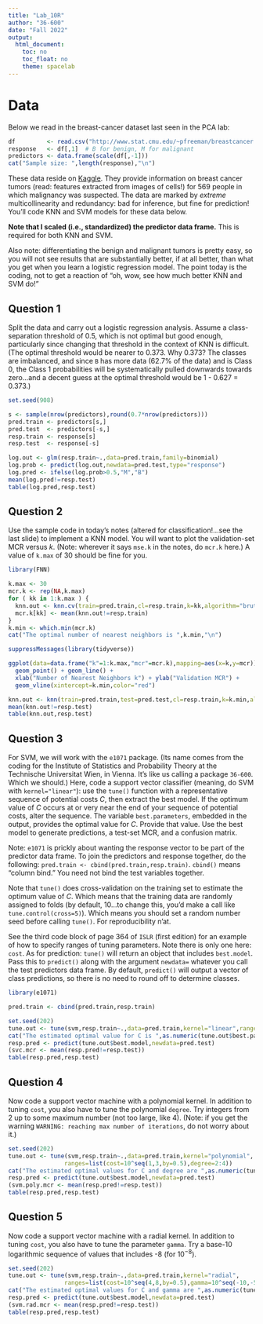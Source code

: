 ```yaml
---
title: "Lab_10R"
author: "36-600"
date: "Fall 2022"
output: 
  html_document:
    toc: no
    toc_float: no
    theme: spacelab
---
```


# Data

Below we read in the breast-cancer dataset last seen in the PCA lab:
```r
df         <- read.csv("http://www.stat.cmu.edu/~pfreeman/breastcancer.csv",stringsAsFactors=TRUE)
response   <- df[,1]  # B for benign, M for malignant
predictors <- data.frame(scale(df[,-1]))
cat("Sample size: ",length(response),"\n")
```
These data reside on [Kaggle](https://www.kaggle.com/mciml/breast-cancer-wisconsin-data). They provide information on breast cancer tumors (read: features extracted from images of cells!) for 569 people in which malignancy was suspected. The data are marked by *extreme* multicollinearity and redundancy: bad for inference, but fine for prediction! You'll code KNN and SVM models for these data below.

**Note that I scaled (i.e., standardized) the predictor data frame.** This is required for both KNN and SVM.

Also note: differentiating the benign and malignant tumors is pretty easy, so you will not see results that are substantially better, if at all better, than what you get when you learn a logistic regression model. The point today is the coding, not to get a reaction of "oh, wow, see how much better KNN and SVM do!"

## Question 1

Split the data and carry out a logistic regression analysis. Assume a class-separation threshold of 0.5, which is not optimal but good enough, particularly since changing that threshold in the context of KNN is difficult. (The optimal threshold would be nearer to 0.373. Why 0.373? The classes are imbalanced, and since `B` has more data (62.7% of the data) and is Class 0, the Class 1 probabilities will be systematically pulled downwards towards zero...and a decent guess at the optimal threshold would be 1 - 0.627 = 0.373.)
```r
set.seed(908)

s <- sample(nrow(predictors),round(0.7*nrow(predictors)))
pred.train <- predictors[s,]
pred.test  <- predictors[-s,]
resp.train <- response[s]
resp.test  <- response[-s]

log.out <- glm(resp.train~.,data=pred.train,family=binomial)
log.prob <- predict(log.out,newdata=pred.test,type="response")
log.pred <- ifelse(log.prob>0.5,"M","B")
mean(log.pred!=resp.test)
table(log.pred,resp.test)
```

## Question 2

Use the sample code in today's notes (altered for classification!...see the last slide) to implement a KNN model. You will want to plot the validation-set MCR versus $k$. (Note: wherever it says `mse.k` in the notes, do `mcr.k` here.) A value of `k.max` of 30 should be fine for you.
```r
library(FNN)

k.max <- 30
mcr.k <- rep(NA,k.max)
for ( kk in 1:k.max ) {
  knn.out <- knn.cv(train=pred.train,cl=resp.train,k=kk,algorithm="brute")
  mcr.k[kk] <- mean(knn.out!=resp.train)
}
k.min <- which.min(mcr.k)
cat("The optimal number of nearest neighbors is ",k.min,"\n")

suppressMessages(library(tidyverse))

ggplot(data=data.frame("k"=1:k.max,"mcr"=mcr.k),mapping=aes(x=k,y=mcr)) + 
  geom_point() + geom_line() +
  xlab("Number of Nearest Neighbors k") + ylab("Validation MCR") + 
  geom_vline(xintercept=k.min,color="red")

knn.out <- knn(train=pred.train,test=pred.test,cl=resp.train,k=k.min,algorithm="brute")
mean(knn.out!=resp.test)
table(knn.out,resp.test)
```

## Question 3

For SVM, we will work with the `e1071` package. (Its name comes from the coding for the Institute of Statistics and Probability Theory at the Technische Universitat Wien, in Vienna. It's like us calling a package `36-600`. Which we should.) Here, code a support vector classifier (meaning, do SVM with `kernel="linear"`): use the `tune()` function with a representative sequence of potential costs $C$, then extract the best model. If the optimum value of $C$ occurs at or very near the end of your sequence of potential costs, alter the sequence. The variable `best.parameters`, embedded in the output, provides the optimal value for $C$. Provide that value. Use the best model to generate predictions, a test-set MCR, and a confusion matrix.

Note: `e1071` is prickly about wanting the response vector to be part of the predictor data frame. To join the predictors and response together, do the following: `pred.train <- cbind(pred.train,resp.train)`. `cbind()` means "column bind." You need not bind the test variables together.

Note that `tune()` does cross-validation on the training set to estimate the optimum value of $C$. Which means that the training data are randomly assigned to folds (by default, 10...to change this, you'd make a call like `tune.control(cross=5)`). Which means you should set a random number seed before calling `tune()`. For reproducibility n'at.

See the third code block of page 364 of `ISLR` (first edition) for an example of how to specify ranges of tuning parameters. Note there is only one here: `cost`. As for prediction: `tune()` will return an object that includes `best.model`. Pass this to `predict()` along with the argument `newdata=` whatever you call the test predictors data frame. By default, `predict()` will output a vector of class predictions, so there is no need to round off to determine classes.
```r
library(e1071)

pred.train <- cbind(pred.train,resp.train)

set.seed(202)
tune.out <- tune(svm,resp.train~.,data=pred.train,kernel="linear",ranges=list(cost=10^seq(-2,2,by=0.2)))
cat("The estimated optimal value for C is ",as.numeric(tune.out$best.parameters),"\n")
resp.pred <- predict(tune.out$best.model,newdata=pred.test)
(svc.mcr <- mean(resp.pred!=resp.test))
table(resp.pred,resp.test)
```

## Question 4

Now code a support vector machine with a polynomial kernel. In addition to tuning `cost`, you also have to tune the polynomial `degree`. Try integers from 2 up to some maximum number (not too large, like 4). (Note: if you get the warning `WARNING: reaching max number of iterations`, do not worry about it.)
```r
set.seed(202)
tune.out <- tune(svm,resp.train~.,data=pred.train,kernel="polynomial",
                ranges=list(cost=10^seq(1,3,by=0.5),degree=2:4))
cat("The estimated optimal values for C and degree are ",as.numeric(tune.out$best.parameters),"\n")
resp.pred <- predict(tune.out$best.model,newdata=pred.test)
(svm.poly.mcr <- mean(resp.pred!=resp.test))
table(resp.pred,resp.test)
```

## Question 5

Now code a support vector machine with a radial kernel. In addition to tuning `cost`, you also have to tune the parameter `gamma`. Try a base-10 logarithmic sequence of values that includes -8 (for $10^{-8}$).
```r
set.seed(202)
tune.out <- tune(svm,resp.train~.,data=pred.train,kernel="radial",
                ranges=list(cost=10^seq(4,8,by=0.5),gamma=10^seq(-10,-5,0.5)))
cat("The estimated optimal values for C and gamma are ",as.numeric(tune.out$best.parameters),"\n")
resp.pred <- predict(tune.out$best.model,newdata=pred.test)
(svm.rad.mcr <- mean(resp.pred!=resp.test))
table(resp.pred,resp.test)
```
